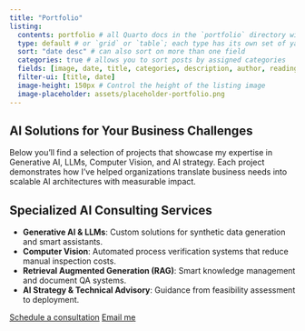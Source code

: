 ```yaml
---
title: "Portfolio"
listing: 
  contents: portfolio # all Quarto docs in the `portfolio` directory will be included on your listing page
  type: default # or `grid` or `table`; each type has its own set of yaml options to include
  sort: "date desc" # can also sort on more than one field
  categories: true # allows you to sort posts by assigned categories 
  fields: [image, date, title, categories, description, author, reading-time]
  filter-ui: [title, date]
  image-height: 150px # Control the height of the listing image
  image-placeholder: assets/placeholder-portfolio.png
---
```


## AI Solutions for Your Business Challenges

Below you'll find a selection of projects that showcase my expertise in Generative AI, LLMs, Computer Vision, and AI strategy. Each project demonstrates how I've helped organizations translate business needs into scalable AI architectures with measurable impact.

::: {.callout-note appearance="minimal"}
## Specialized AI Consulting Services

- **Generative AI & LLMs**: Custom solutions for synthetic data generation and smart assistants.
- **Computer Vision**: Automated process verification systems that reduce manual inspection costs.
- **Retrieval Augmented Generation (RAG)**: Smart knowledge management and document QA systems.
- **AI Strategy & Technical Advisory**: Guidance from feasibility assessment to deployment.

[Schedule a consultation](https://calendar.google.com/calendar/appointments/schedules/AcZssZ0xjpTUuITjAslR7WIdraRXZtoKunaB6T2a4CDnuELUAxjFiVx0LMelvbUOQcORHkONM6wbW-oV?gv=true){.btn .btn-primary} 
[Email me](mailto:farrukhnordicworks@gmail.com){.btn .btn-outline-primary}
:::
